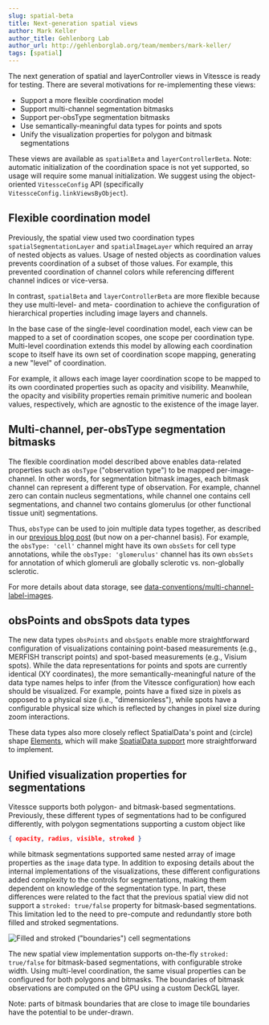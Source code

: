 ```yaml
---
slug: spatial-beta
title: Next-generation spatial views
author: Mark Keller
author_title: Gehlenborg Lab
author_url: http://gehlenborglab.org/team/members/mark-keller/
tags: [spatial]
---
```


The next generation of spatial and layerController views in Vitessce is ready for testing.
There are several motivations for re-implementing these views:

<!--truncate-->

- Support a more flexible coordination model
- Support multi-channel segmentation bitmasks
- Support per-obsType segmentation bitmasks
- Use semantically-meaningful data types for points and spots
- Unify the visualization properties for polygon and bitmask segmentations

These views are available as `spatialBeta` and `layerControllerBeta`.
Note: automatic initialization of the coordination space is not yet supported, so usage will require some manual initialization.
We suggest using the object-oriented `VitessceConfig` API (specifically `VitessceConfig.linkViewsByObject`).

## Flexible coordination model

Previously, the spatial view used two coordination types `spatialSegmentationLayer` and `spatialImageLayer` which required an array of nested objects as values.
Usage of nested objects as coordination values prevents coordination of a subset of those values.
For example, this prevented coordination of channel colors while referencing different channel indices or vice-versa.

In contrast, `spatialBeta` and `layerControllerBeta` are more flexible because they use multi-level- and meta- coordination to achieve the configuration of hierarchical properties including image layers and channels.

In the base case of the single-level coordination model, each view can be mapped to a set of coordination scopes, one scope per coordination type.
Multi-level coordination extends this model by allowing each coordination scope to itself have its own set of coordination scope mapping, generating a new "level" of coordination.

For example, it allows each image layer coordination scope to be mapped to its own coordinated properties such as opacity and visibility.
Meanwhile, the opacity and visibility properties remain primitive numeric and boolean values, respectively, which are agnostic to the existence of the image layer.

## Multi-channel, per-obsType segmentation bitmasks

The flexible coordination model described above enables data-related properties such as `obsType` ("observation type") to be mapped per-image-channel.
In other words, for segmentation bitmask images, each bitmask channel can represent a different type of observation.
For example, channel zero can contain nucleus segmentations, while channel one contains cell segmentations, and channel two contains glomerulus (or other functional tissue unit) segmentations.

Thus, `obsType` can be used to join multiple data types together, as described in our [previous blog post](../obs-by-feature-update/) (but now on a per-channel basis).
For example, the `obsType: 'cell'` channel might have its own `obsSets` for cell type annotations,
while the `obsType: 'glomerulus'` channel has its own `obsSets` for annotation of which glomeruli are globally sclerotic vs. non-globally sclerotic.

For more details about data storage, see [data-conventions/multi-channel-label-images](https://github.com/keller-mark/data-conventions/tree/main/multi-channel-label-images).

## obsPoints and obsSpots data types

The new data types `obsPoints` and `obsSpots` enable more straightforward configuration of visualizations containing point-based measurements (e.g., MERFISH transcript points) and spot-based measurements (e.g., Visium spots).
While the data representations for points and spots are currently identical (XY coordinates), the more semantically-meaningful nature of the data type names helps to infer (from the Vitessce configuration) how each should be visualized.
For example, points have a fixed size in pixels as opposed to a physical size (i.e., "dimensionless"), while spots have a configurable physical size which is reflected by changes in pixel size during zoom interactions.

These data types also more closely reflect SpatialData's point and (circle) shape [Elements](https://spatialdata.scverse.org/en/latest/design_doc.html#elements), which will make [SpatialData support](https://github.com/vitessce/vitessce/issues/1292) more straightforward to implement.

## Unified visualization properties for segmentations

Vitessce supports both polygon- and bitmask-based segmentations.
Previously, these different types of segmentations had to be configured differently, with polygon segmentations supporting a custom object like

```json
{ opacity, radius, visible, stroked }
```

while bitmask segmentations supported same nested array of image properties as the `image` data type.
In addition to exposing details about the internal implementations of the visualizations, these different configurations added complexity to the controls for segmentations, making them dependent on knowledge of the segmentation type.
In part, these differences were related to the fact that the previous spatial view did not support a `stroked: true/false` property for bitmask-based segmentations.
This limitation led to the need to pre-compute and redundantly store both filled and stroked segmentations.

![Filled and stroked ("boundaries") cell segmentations](/img/blog/segmentation_boundaries.png)

The new spatial view implementation supports on-the-fly `stroked: true/false` for bitmask-based segmentations, with configurable stroke width.
Using multi-level coordination, the same visual properties can be configured for both polygons and bitmasks.
The boundaries of bitmask observations are computed on the GPU using a custom DeckGL layer.

Note: parts of bitmask boundaries that are close to image tile boundaries have the potential to be under-drawn.
